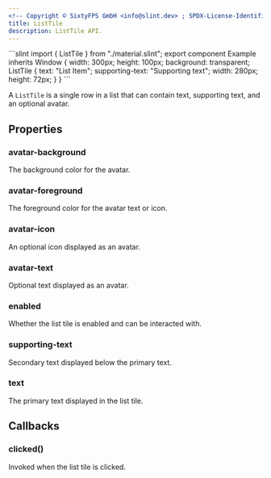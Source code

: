 ```yaml
---
<!-- Copyright © SixtyFPS GmbH <info@slint.dev> ; SPDX-License-Identifier: MIT -->
title: ListTile
description: ListTile API.
---
```



<CodeSnippetMD imagePath="" noScreenShot scale="3" imageWidth="300" imageHeight="200" imageAlt="">
```slint
import { ListTile } from "./material.slint";
export component Example inherits Window {
    width: 300px;
    height: 100px;
    background: transparent;
    ListTile {
        text: "List Item";
        supporting-text: "Supporting text";
        width: 280px;
        height: 72px;
    }
}
```
</CodeSnippetMD>

A `ListTile` is a single row in a list that can contain text, supporting text, and an optional avatar.

## Properties

### avatar-background
<SlintProperty propName="avatar-background" typeName="color">
The background color for the avatar.
</SlintProperty>

### avatar-foreground
<SlintProperty propName="avatar-foreground" typeName="color">
The foreground color for the avatar text or icon.
</SlintProperty>

### avatar-icon
<SlintProperty propName="avatar-icon" typeName="image">
An optional icon displayed as an avatar.
</SlintProperty>

### avatar-text
<SlintProperty propName="avatar-text" typeName="string">
Optional text displayed as an avatar.
</SlintProperty>

### enabled
<SlintProperty propName="enabled" typeName="bool" defaultValue="true">
Whether the list tile is enabled and can be interacted with.
</SlintProperty>

### supporting-text
<SlintProperty propName="supporting-text" typeName="string">
Secondary text displayed below the primary text.
</SlintProperty>

### text
<SlintProperty propName="text" typeName="string">
The primary text displayed in the list tile.
</SlintProperty>

## Callbacks

### clicked()
Invoked when the list tile is clicked.

